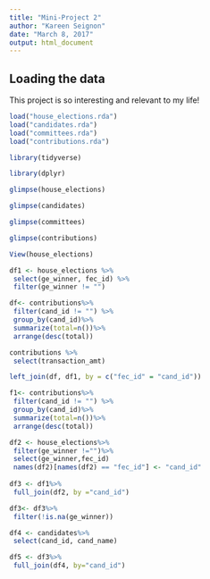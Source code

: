```yaml
---
title: "Mini-Project 2"
author: "Kareen Seignon"
date: "March 8, 2017"
output: html_document
---
```



## Loading the data

This project is so interesting and relevant to my life!

```r
load("house_elections.rda")
load("candidates.rda")
load("committees.rda")
load("contributions.rda")
```
```r
library(tidyverse)
```
```r
library(dplyr)
```

```r
glimpse(house_elections)
```
```r
glimpse(candidates)
```
```r
glimpse(committees)
```
```r
glimpse(contributions)
```
```r
View(house_elections)
```
```r
df1 <- house_elections %>% 
 select(ge_winner, fec_id) %>% 
 filter(ge_winner != "")
```
```r
df<- contributions%>%
 filter(cand_id != "") %>%
 group_by(cand_id)%>%
 summarize(total=n())%>%
 arrange(desc(total))
```

```r
contributions %>% 
 select(transaction_amt)
```
```r
left_join(df, df1, by = c("fec_id" = "cand_id"))
```
```r
f1<- contributions%>%
 filter(cand_id != "") %>%
 group_by(cand_id)%>%
 summarize(total=n())%>%
 arrange(desc(total))

df2 <- house_elections%>%
 filter(ge_winner !="")%>%
 select(ge_winner,fec_id)
 names(df2)[names(df2) == "fec_id"] <- "cand_id"
 
df3 <- df1%>%
 full_join(df2, by ="cand_id")

df3<- df3%>%
 filter(!is.na(ge_winner))

df4 <- candidates%>%
 select(cand_id, cand_name)

df5 <- df3%>%
 full_join(df4, by="cand_id")
```



